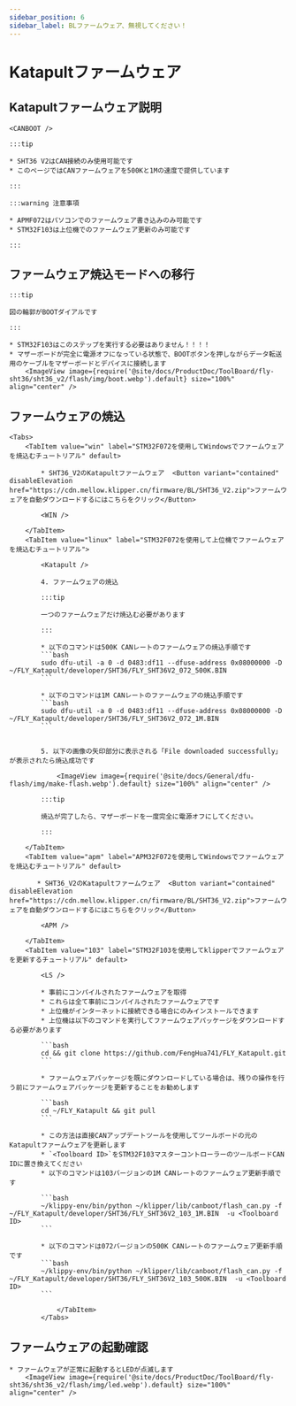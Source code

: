 ```yaml
---
sidebar_position: 6
sidebar_label: BLファームウェア、無視してください！
---
```




# Katapultファームウェア

## Katapultファームウェア説明

    <CANBOOT />

    :::tip

    * SHT36 V2はCAN接続のみ使用可能です
    * このページではCANファームウェアを500Kと1Mの速度で提供しています

    :::

    :::warning 注意事項

    * APMF072はパソコンでのファームウェア書き込みのみ可能です
    * STM32F103は上位機でのファームウェア更新のみ可能です

    :::


## ファームウェア焼込モードへの移行

    :::tip

    図の輪郭がBOOTダイアルです

    :::

    * STM32F103はこのステップを実行する必要はありません！！！！
    * マザーボードが完全に電源オフになっている状態で、BOOTボタンを押しながらデータ転送用のケーブルをマザーボードとデバイスに接続します
        <ImageView image={require('@site/docs/ProductDoc/ToolBoard/fly-sht36/sht36_v2/flash/img/boot.webp').default} size="100%" align="center" />

## ファームウェアの焼込
    <Tabs>
        <TabItem value="win" label="STM32F072を使用してWindowsでファームウェアを焼込むチュートリアル" default>

            * SHT36_V2のKatapultファームウェア  <Button variant="contained" disableElevation href="https://cdn.mellow.klipper.cn/firmware/BL/SHT36_V2.zip">ファームウェアを自動ダウンロードするにはこちらをクリック</Button>

            <WIN />

        </TabItem>
        <TabItem value="linux" label="STM32F072を使用して上位機でファームウェアを焼込むチュートリアル">
            
            <Katapult />

            4. ファームウェアの焼込

            :::tip

            一つのファームウェアだけ焼込む必要があります

            :::

            * 以下のコマンドは500K CANレートのファームウェアの焼込手順です
            ```bash
            sudo dfu-util -a 0 -d 0483:df11 --dfuse-address 0x08000000 -D ~/FLY_Katapult/developer/SHT36/FLY_SHT36V2_072_500K.BIN
            ```
                       
            * 以下のコマンドは1M CANレートのファームウェアの焼込手順です
            ```bash
            sudo dfu-util -a 0 -d 0483:df11 --dfuse-address 0x08000000 -D ~/FLY_Katapult/developer/SHT36/FLY_SHT36V2_072_1M.BIN
            ```


            5. 以下の画像の矢印部分に表示される「File downloaded successfully」が表示されたら焼込成功です

                <ImageView image={require('@site/docs/General/dfu-flash/img/make-flash.webp').default} size="100%" align="center" />

            :::tip

            焼込が完了したら、マザーボードを一度完全に電源オフにしてください。

            :::

        </TabItem>
        <TabItem value="apm" label="APM32F072を使用してWindowsでファームウェアを焼込むチュートリアル" default>

           * SHT36_V2のKatapultファームウェア  <Button variant="contained" disableElevation href="https://cdn.mellow.klipper.cn/firmware/BL/SHT36_V2.zip">ファームウェアを自動ダウンロードするにはこちらをクリック</Button>

            <APM />
            
        </TabItem>
        <TabItem value="103" label="STM32F103を使用してklipperでファームウェアを更新するチュートリアル" default>

            <LS />

            * 事前にコンパイルされたファームウェアを取得
            * これらは全て事前にコンパイルされたファームウェアです
            * 上位機がインターネットに接続できる場合にのみインストールできます
            * 上位機は以下のコマンドを実行してファームウェアパッケージをダウンロードする必要があります

            ```bash
            cd && git clone https://github.com/FengHua741/FLY_Katapult.git
            ```

            * ファームウェアパッケージを既にダウンロードしている場合は、残りの操作を行う前にファームウェアパッケージを更新することをお勧めします

            ```bash
            cd ~/FLY_Katapult && git pull
            ```

            * この方法は直接CANアップデートツールを使用してツールボードの元のKatapultファームウェアを更新します
            * `<Toolboard ID>`をSTM32F103マスターコントローラーのツールボードCAN IDに置き換えてください
            * 以下のコマンドは103バージョンの1M CANレートのファームウェア更新手順です

            ```bash
            ~/klippy-env/bin/python ~/klipper/lib/canboot/flash_can.py -f ~/FLY_Katapult/developer/SHT36/FLY_SHT36V2_103_1M.BIN  -u <Toolboard ID>
            ```

            * 以下のコマンドは072バージョンの500K CANレートのファームウェア更新手順です
            ```bash
            ~/klippy-env/bin/python ~/klipper/lib/canboot/flash_can.py -f ~/FLY_Katapult/developer/SHT36/FLY_SHT36V2_103_500K.BIN  -u <Toolboard ID>
            ```
                    
                </TabItem>
            </Tabs>

## ファームウェアの起動確認

    * ファームウェアが正常に起動するとLEDが点滅します
        <ImageView image={require('@site/docs/ProductDoc/ToolBoard/fly-sht36/sht36_v2/flash/img/led.webp').default} size="100%" align="center" />
